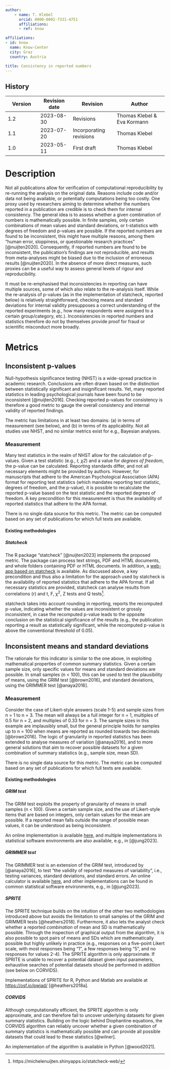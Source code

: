 ```yaml
---
author:
    - name: T. Klebel
      orcid: 0000-0002-7331-4751
      affiliations:
      - ref: know

affiliations:
- id: know
  name: Know-Center
  city: Graz
  country: Austria

title: Consistency in reported numbers
---
```



::: {.callout collapse="true"}


# History

| Version | Revision date | Revision                | Author                      |
|---------------|---------------|--------------------|-----------------------|
| 1.2     | 2023-08-30    | Revisions               | Thomas Klebel & Eva Kormann |
| 1.1     | 2023-07-20    | Incorporating revisions | Thomas Klebel               |
| 1.0     | 2023-05-11    | First draft             | Thomas Klebel               |

:::

# Description

Not all publications allow for verification of computational reproducibility by re-running the analysis on the original data. Reasons include code and/or data not being available, or potentially computations being too costly. One proxy used by researchers aiming to determine whether the numbers reported in a publication are credible is to check them for internal consistency. The general idea is to assess whether a given combination of numbers is mathematically possible. In finite samples, only certain combinations of mean values and standard deviations, or t-statistics with degrees of freedom and p-values are possible. If the reported numbers are found to be inconsistent, this might have multiple reasons, among them "human error, sloppiness, or questionable research practices" [@nuijten2020]. Consequently, if reported numbers are found to be inconsistent, the publication's findings are not reproducible, and results from meta-analyses might be biased due to the inclusion of erroneous results [@nuijten2020]. In the absence of more direct measures, such proxies can be a useful way to assess general levels of rigour and reproducibility.

It must be re-emphasised that inconsistencies in reporting can have multiple sources, some of which also relate to the re-analysis itself. While the re-analysis of p-values (as in the implementation of statcheck, reported below) is relatively straightforward, checking means and standard deviations for internal validity presupposes a correct understanding of the reported experiments (e.g., how many respondents were assigned to a certain group/category, etc.). Inconsistencies in reported numbers and statistics therefore do not by themselves provide proof for fraud or scientific misconduct more broadly.

# Metrics

## Inconsistent p-values

Null-hypothesis significance testing (NHST) is a wide-spread practice in academic research. Conclusions are often drawn based on the distinction between statistically significant and insignificant results. Yet, many reported statistics in leading psychological journals have been found to be inconsistent [@nuijten2016]. Checking reported p-values for consistency is therefore a good metric to gauge the overall consistency and internal validity of reported findings.

The metric has limitations in at least two domains: (a) in terms of measurement (see below), and (b) in terms of its applicability. Not all studies use NHST, and no similar metrics exist for e.g., Bayesian analyses.

### Measurement

Many test statistics in the realm of NHST allow for the calculation of p-values. Given a test statistic (e.g., *t, χ2*) and a value for *degrees of freedom*, the p-value can be calculated. Reporting standards differ, and not all necessary elements might be provided by authors. However, for manuscripts that adhere to the American Psychological Association (APA) format for reporting test statistics (which mandates reporting test statistic, degrees of freedom, and the p-value), it is possible to recalculate the reported p-value based on the test statistic and the reported degrees of freedom. A key precondition for this measurement is thus the availability of reported statistics that adhere to the APA format.

There is no single data source for this metric. The metric can be computed based on any set of publications for which full texts are available.

#### Existing methodologies

##### Statcheck

The R package "statcheck" [@nuijten2023] implements the proposed metric. The package can process text strings, PDF and HTML documents, and whole folders containing PDF or HTML documents. In addition, a [web-app based on statcheck](https://michelenuijten.shinyapps.io/statcheck-web/) is available. As discussed above, a key precondition and thus also a limitation for the approach used by statcheck is the availability of reported statistics that adhere to the APA format. If all necessary statistics are provided, statcheck can analyse results from correlations (r) and t, F, χ^2^, Z tests and Q tests[^1].

[^1]: https://michelenuijten.shinyapps.io/statcheck-web/

statcheck takes into account rounding in reporting, reports the recomputed p-value, indicating whether the values are inconsistent or grossly inconsistent, in case the recomputed p-value leads to the opposite conclusion on the statistical significance of the results (e.g., the publication reporting a result as statistically significant, while the recomputed p-value is above the conventional threshold of 0.05).

## Inconsistent means and standard deviations

The rationale for this indicator is similar to the one above, in exploiting mathematical properties of common summary statistics. Given a certain sample size, only specific values for means and standard deviations are possible. In small samples (n \< 100), this can be used to test the plausibility of means, using the GRIM test [@brown2016], and standard deviations, using the GRIMMER test [@anaya2016].

### Measurement

Consider the case of Likert-style answers (scale 1-5) and sample sizes from n = 1 to n = 3. The mean will always be a full integer for n = 1, multiples of 0.5 for n = 2, and multiples of 0.33 for n = 3. The sample sizes in this example are implausibly small, but the general principle holds for samples up to n = 100 when means are reported as rounded towards two decimals [@brown2016]. The logic of granularity in reported statistics has been extended to analyse measures of variation [@anaya2016], and to more general solutions that aim to recover possible datasets for a given combination of summary statistics (e.g., sample size, mean SD).

There is no single data source for this metric. The metric can be computed based on any set of publications for which full texts are available.

#### Existing methodologies

##### GRIM test

The GRIM test exploits the property of granularity of means in small samples (n \< 100). Given a certain sample size, and the use of Likert-style items that are based on integers, only certain values for the mean are possible. If a reported mean falls outside the range of possible mean values, it can be understood as being inconsistent.

An online implementation is available [here](http://www.prepubmed.org/grim_test/), and multiple implementations in statistical software environments are also available, e.g., in [@jung2023].

##### GRIMMER test

The GRIMMER test is an extension of the GRIM test, introduced by [@anaya2016], to test "the validity of reported measures of variability", i.e., testing variances, standard deviations, and standard errors. An online calculator is available [here](http://www.prepubmed.org/grimmer/), and other implementations can be found in common statistical software environments, e.g., in [@jung2023].

##### SPRITE

The SPRITE technique builds on the intuition of the other two methodologies introduced above but avoids the limitation to small samples of the GRIM and GRIMMER tests [@heathers2018]. Furthermore, it also lets the analyst check whether a reported *combination* of mean and SD is mathematically possible. Through the inspection of graphical output from the algorithm, it is also possible to spot pairs of means and SDs which are mathematically possible but highly unlikely in practice (e.g., responses on a five-point Likert scale, with most responses being "1", a few responses being "5", and no responses for values 2-4). The SPRITE algorithm is only approximate. If SPRITE is unable to recover a potential dataset given input parameters, exhaustive searches of potential datasets should be performed in addition (see below on CORVIDS).

Implementations of SPRITE for R, Python and Matlab are available at <https://osf.io/pwjad/> [@heathers2018a].

##### CORVIDS

Although computationally efficient, the SPRITE algorithm is only approximate, and can therefore fail to uncover underlying datasets for given summary statistics. Building on the logic behind Diophantine equations, the CORVIDS algorithm can reliably uncover whether a given combination of summary statistics is mathematically possible and can provide all possible datasets that could lead to these statistics [@wilner].

An implementation of the algorithm is available in Python [@wood2021].